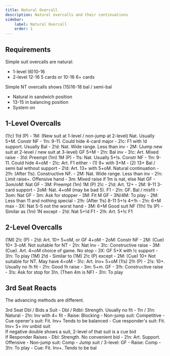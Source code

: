 ```yaml
---
title: Natural Overcall
description: Natural overcalls and their continuations
sidebar:
    label: Natural Overcall
    order: 1
---
```



## Requirements

Simple suit overcalls are natural:
- 1-level (6)10-16
- 2-level 12-16 5 cards or 10-16 6+ cards

Simple NT overcalls shows (15)16-18 bal / semi-bal
- Natural in sandwich position
- 13-15 in balancing position
- System on

## 1-Level Overcalls

<BiddingTree>
(1!c) 1!d (P)
- 1M: (New suit at 1-level / non-jump at 2-level) Nat. Usually 5+M. Constr NF
- 1!n: 9-11. Could hide 4-card major
- 2!c: F1 with !d support. Usually Bal
- 2!d: Nat. Wide range. Less than inv
- 2M: (Jump new suit at 2-level / new suit at 3-level) GF 5+M
- 2!n: Bal inv
- 3!c: Art. Mixed raise
- 3!d: Preempt
</BiddingTree>

<BiddingTree>
(1m) 1M (P)
- 1!s: Nat. Usually 5+!s. Constr NF
- 1!n: 9-11. Could hide 4=oM
- 2!c: Art. F1 either
    - (1) 9+ with 3+M
    - (2) 13+ Bal / semi bal without support
- 2!d: Art. 13+ with 5+oM. Natural continuation
- 2!h: (After 1!s). Constructive NF.
- 2M: Nat. Wide range. Less than inv
- 2!n: Limit raise+. Offensive hand
- 3m: Mixed raise if 1m is nat, else Nat GF
- 3om/oM: Nat GF
- 3M: Preempt
</BiddingTree>

<BiddingTree>
(1m) 1M (P) 2!c
- 2!d: Art. 12+
    - 2M: 9-11 3-card support
    - 2oM: Nat. 4+oM (may be bad 5). F1
    - 2!n: GF. Bal / misfit
    - 3om: Nat GF
    - 3m: Ask for stopper
    - 3M: Fit M GF
    - 3N/4M: To play
- 2M: Less than 11 and nothing special
- 2!h: (After 1!s) 8-11 5+!s 4+!h
- 2!n: 6+M max
- 3X: Nat 5-5 not the worst hand
- 3M: 6+M Good suit NF
</BiddingTree>

<BiddingTree>
(1!h) 1!s (P)
- Similar as (1m) 1N except
- 2!d: Nat 5+!d F1
- 2!h: Art. 5+!c F1
</BiddingTree>

## 2-Level Overcalls

<BiddingTree>
(1M) 2!c (P)
- 2!d: Art. 10+ 5+oM, or GF 4+oM
- 2oM: Constr NF
- 2M: (Cue) 10+ 3-oM. Not suitable for NT
- 2!n: Nat Inv
- 3!c: Constructive raise
- 3M: (Cue). Art. 4=oM choice of game. No stop
- 3X: GF 5+X with !c support
- 3!n: To play
</BiddingTree>

<BiddingTree>
(1M) 2!d
- Similar to (1M) 2!c (P) except
- 2M: (Cue) 10+ Not suitable for NT. May have 4=oM
- 3!c: Art. Inv+ 5+oM
</BiddingTree>

<BiddingTree>
(1!s) 2!h (P)
- 2!s: 10+. Usually no !h fit
- 2!n: Good !h raise
- 3m: 5+m. GF
- 3!h: Constructive raise
- 3!s: Ask for stop for 3!n. (Then 4m is NF)
- 3!n: To play
</BiddingTree>

## 3rd Seat Reacts

The advancing methods are different.

<BiddingTree>
3rd Seat Dbl / Bids a Suit
- Dbl / Rdbl: Strength. Usually no fit
- 1!n / 3!n: Natural
- 2!n: Inv with 4+ fit
- Raise: Blocking
- Non-jump suit: Competitive
- Cue opener's suit: Fit. Inv+ Tends to be balanced
- Cue responder's suit: Fit. Inv+ 5+ inv unbid suit
</BiddingTree>

<Aside type="note">
If negative double shows a suit, 2-level of that suit is a cue bid
</Aside>

<BiddingTree>
If Responder Raises
- Dbl: Strength. No convenient bid
- 2!n: Art. Support. Offensive
- Non-jump suit: Comp
- Jump suit / 3-level: GF
- Raise: Comp
- 3!n: To play
- Cue: Fit. Inv+. Tends to be bal
</BiddingTree>

